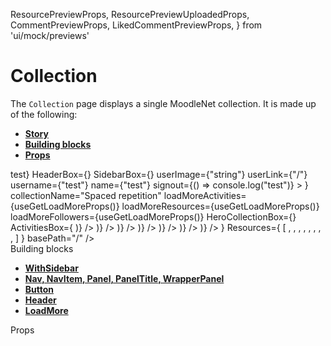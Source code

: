   ResourcePreviewProps,
  ResourcePreviewUploadedProps,
  CommentPreviewProps,
  LikedCommentPreviewProps,
} from 'ui/mock/previews'

<Meta title="Pages|Collection" component={Collection} />

# Collection

The `Collection` page displays a single MoodleNet collection. It is made up of the following:

- **[Story](#story)**
- **[Building blocks](#modules)**
- **[Props](#props)**

<Preview>
  <Story name="Collection page">
    <WithSidebar
      SearchBox={<h1>test</h1>}
      HeaderBox={<MainHeader {...getMainHeaderProps()} />}
      SidebarBox={<Sidebar {...useGetSidebarProps()} />}
      userImage={"string"}
      userLink={"/"}
      username={"test"}
      name={"test"}
      signout={() => console.log("test")}
    >
      <Collection
        ShareLinkBox={() => <ShareLink {...useGetShareLinkProps()} />}
        collectionName="Spaced repetition"
        loadMoreActivities={useGetLoadMoreProps()}
        loadMoreResources={useGetLoadMoreProps()}
        loadMoreFollowers={useGetLoadMoreProps()}
        HeroCollectionBox={<HeroCollection {...useGetHeroCollectionProps(true)} />}
        ActivitiesBox={
          <React.Fragment>
            <ActivityPreview
              {...activityPreviewProps('Added a link', <Resource {...ResourcePreviewProps()} />)}
            />
            <ActivityPreview
              {...activityPreviewProps(
                'Uploaded a resource',
                <Resource {...ResourcePreviewUploadedProps()} />
              )}
            />
            <ActivityPreview
              {...activityPreviewProps('Created a comment', <Comment {...CommentPreviewProps()} />)}
            />
            <ActivityPreview
              {...activityPreviewProps('Created a comment', <Comment {...CommentPreviewProps()} />)}
            />
            <ActivityPreview
              {...activityPreviewProps(
                'Like a comment',
                <LikedComment {...LikedCommentPreviewProps()} />
              )}
            />
            <ActivityPreview
              {...activityPreviewProps('Created a comment', <Comment {...CommentPreviewProps()} />)}
            />
            <ActivityPreview
              {...activityPreviewProps('Created a comment', <Comment {...CommentPreviewProps()} />)}
            />
          </React.Fragment>
        }
        Resources={
         [
            <Resource {...ResourcePreviewProps()} />,
            <Resource {...ResourcePreviewUploadedProps()} />,
            <Resource {...ResourcePreviewProps()} />,
            <Resource {...ResourcePreviewUploadedProps()} />,
            <Resource {...ResourcePreviewProps()} />,
            <Resource {...ResourcePreviewUploadedProps()} />,
            <Resource {...ResourcePreviewProps()} />,
            <Resource {...ResourcePreviewProps()} />,
         ]
        }
        basePath="/"
      />
    </WithSidebar>
  </Story>
</Preview>

<div id="modules">Building blocks</div>

- **[WithSidebar](#)**
- **[Nav, NavItem, Panel, PanelTitle, WrapperPanel](#)**
- **[Button](#)**
- **[Header](#)**
- **[LoadMore](#)**

<div id="props">Props</div>

<Props of={Collection} />
